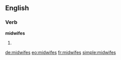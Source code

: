 ==English==

===Verb===
'''midwifes'''

# {{context|rare}} {{third-person singular of|midwife}}

[[de:midwifes]]
[[eo:midwifes]]
[[fr:midwifes]]
[[simple:midwifes]]